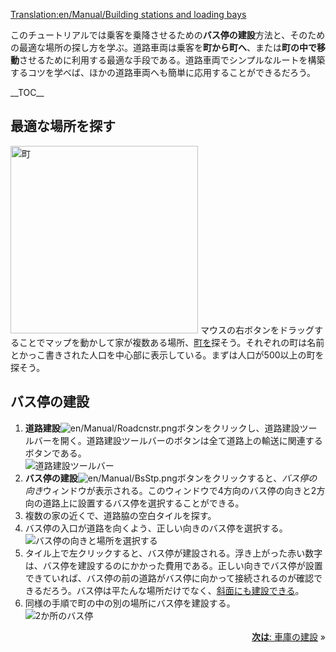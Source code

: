 [[Translation:en/Manual/Building stations and loading bays]]

{{ja/Manual/Tutorial/Navigation}}
このチュートリアルでは乗客を乗降させるための'''バス停の建設'''方法と、そのための最適な場所の探し方を学ぶ。道路車両は乗客を'''町から町へ'''、または'''町の中で移動'''させるために利用する最適な手段である。道路車両でシンプルなルートを構築するコツを学べば、ほかの道路車両へも簡単に応用することができるだろう。

__TOC__

==最適な場所を探す==
[[File:en/Manual/Tutorial bus 1.png|thumb|300px|left|町]]
マウスの右ボタンをドラッグすることでマップを動かして家が複数ある場所、[[en/Manual/Towns|町]]を探そう。それぞれの町は名前とかっこ書きされた人口を中心部に表示している。まずは人口が500以上の町を探そう。
<br clear="left" />

==バス停の建設==
#'''道路建設'''[[File:en/Manual/Roadcnstr.png]]ボタンをクリックし、道路建設ツールバーを開く。道路建設ツールバーのボタンは全て道路上の輸送に関連するボタンである。<br/>[[File:en/Manual/Road constructionnew.png|none|frame|道路建設ツールバー]]
#'''バス停の建設'''[[File:en/Manual/BsStp.png]]ボタンをクリックすると、''バス停の向き''ウィンドウが表示される。このウィンドウで4方向のバス停の向きと2方向の道路上に設置するバス停を選択することができる。
#複数の家の近くで、道路脇の空白タイルを探す。
#バス停の入口が道路を向くよう、正しい向きのバス停を選択する。<br/>[[File:en/Manual/Tutorial bus 2.png|frame|none|バス停の向きと場所を選択する]]
#タイル上で左クリックすると、バス停が建設される。浮き上がった赤い数字は、バス停を建設するのにかかった費用である。正しい向きでバス停が設置できていれば、バス停の前の道路がバス停に向かって接続されるのが確認できるだろう。バス停は平たんな場所だけでなく、[[en/Archive/Manual/Settings/Build on slopes|斜面にも建設]]できる。
#同様の手順で町の中の別の場所にバス停を建設する。<br/>[[File:en/Manual/Tutorial bus 3.png|frame|none|2か所のバス停]]


<span style="float: right">[[ja/Manual/Building road depots|'''次は''': 車庫の建設]] &raquo;</span>
